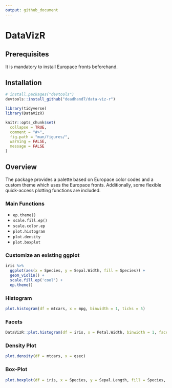 ```yaml
---
output: github_document
---
```


# DataVizR

## Prerequisites

It is mandatory to install Europace fronts beforehand.

## Installation

```r
# install.packages("devtools")
devtools::install_github("deadhand7/data-viz-r")
```

```r
library(tidyverse)
library(DataVizR)

knitr::opts_chunk$set(
  collapse = TRUE,
  comment = "#>",
  fig.path = "man/figures/",
  warning = FALSE,
  message = FALSE
)
```


## Overview

The package provides a palette based on Europace color codes and a custom theme which uses the Europace fronts. Additionally, some flexible quick-access plotting functions are included.

### Main Functions

* ```ep.theme()```
* ```scale.fill.ep()```
* ```scale.color.ep```
* ```plot.histogram```
* ```plot.density```
* ```plot.boxplot```

### Customize an existing ggplot

```r
iris %>% 
  ggplot(aes(x = Species, y = Sepal.Width, fill = Species)) +
  geom_violin() +
  scale.fill.ep('cool') +
  ep.theme()
```

### Histogram

```r
plot.histogram(df = mtcars, x = mpg, binwidth = 1, ticks = 5)  
```

### Facets

```r
DataVizR::plot.histogram(df = iris, x = Petal.Width, binwidth = 1, facet = Species, ticks = 3)  
```

### Density Plot

```r
plot.density(df = mtcars, x = qsec)  
```

### Box-Plot

```r
plot.boxplot(df = iris, x = Species, y = Sepal.Length, fill = Species, x.lab = 'Species', ticks = 4)
```

